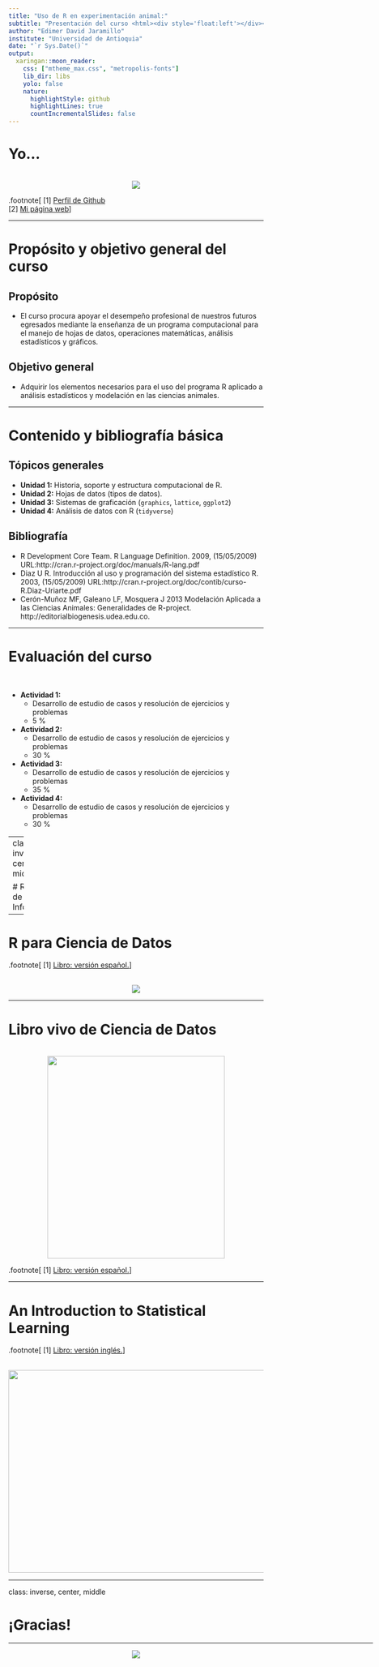 ---
title: "Uso de R en experimentación animal:"
subtitle: "Presentación del curso <html><div style='float:left'></div><hr color='#EB811B' size=1px width=800px></html>"
author: "Edimer David Jaramillo"
institute: "Universidad de Antioquia"
date: "`r Sys.Date()`"
output:
  xaringan::moon_reader:
    css: ["mtheme_max.css", "metropolis-fonts"]
    lib_dir: libs
    yolo: false
    nature:
      highlightStyle: github
      highlightLines: true
      countIncrementalSlides: false
---


# Yo...

<br>
<center>
<img src = "img/img17.png"/>
</center>

.footnote[
[1] [Perfil de Github](https://github.com/Edimer) <br>
[2] [Mi página web](https://edimer.github.io/)
]

---

# Propósito y objetivo general del curso

## Propósito

- El curso procura apoyar el desempeño profesional de nuestros futuros egresados mediante la enseñanza de un programa computacional para el manejo de hojas de datos, operaciones matemáticas, análisis estadísticos y gráficos.

## Objetivo general

- Adquirir los elementos necesarios para el uso del programa R aplicado a análisis estadísticos y modelación en las ciencias animales.

---

# Contenido y bibliografía básica

## Tópicos generales

- **Unidad 1:** Historia, soporte y estructura computacional de R.
- **Unidad 2:** Hojas de datos (tipos de datos).
- **Unidad 3:** Sistemas de graficación (`graphics`, `lattice`, `ggplot2`)
- **Unidad 4:** Análisis de datos con R (`tidyverse`)

## Bibliografía

- R Development Core Team. R Language Definition. 2009, (15/05/2009) URL:http://cran.r-project.org/doc/manuals/R-lang.pdf
- Diaz U R. Introducción al uso y programación del sistema estadístico R. 2003, (15/05/2009) URL:http://cran.r-project.org/doc/contib/curso-R.Diaz-Uriarte.pdf
- Cerón-Muñoz MF, Galeano LF, Mosquera J 2013 Modelación Aplicada a las Ciencias Animales: Generalidades de R-project. http://editorialbiogenesis.udea.edu.co.

---

# Evaluación del curso

<br>

- **Actividad 1:** 
  - Desarrollo de estudio de casos y resolución de ejercicios y problemas
  - 5 %
- **Actividad 2:** 
  - Desarrollo de estudio de casos y resolución de ejercicios y problemas
  - 30 %
- **Actividad 3:** 
  - Desarrollo de estudio de casos y resolución de ejercicios y problemas
  - 35 %
- **Actividad 4:** 
  - Desarrollo de estudio de casos y resolución de ejercicios y problemas
  - 30 %  

---
class: inverse, center, middle

# Recursos de Información
<html><div style='float:left'></div><hr color='#EB811B' size=1px width=720px></html>

---

# R para Ciencia de Datos

.footnote[
[1] [Libro: versión español.](https://es.r4ds.hadley.nz/)
]

<br>
<center>
<img src = "img/libro2.png"/>
</center>

---

# Libro vivo de Ciencia de Datos

<br>
<center>
<img src = "img/libro3.png"width = 350; height = 400/>
</center>

.footnote[
[1] [Libro: versión español.](https://librovivodecienciadedatos.ai/)
]

---

# An Introduction to Statistical Learning

.footnote[
[1] [Libro: versión inglés.](http://faculty.marshall.usc.edu/gareth-james/ISL/)
]

<br>
<center>
<img src = "img/libro1.png" width = 600; height = 400/>
</center>

---
class: inverse, center, middle

# ¡Gracias!

<html><div style='float:left'></div><hr color='#EB811B' size=1px width=720px></html> 

<center>
<img src="img/gracias.gif"/>
</center>

